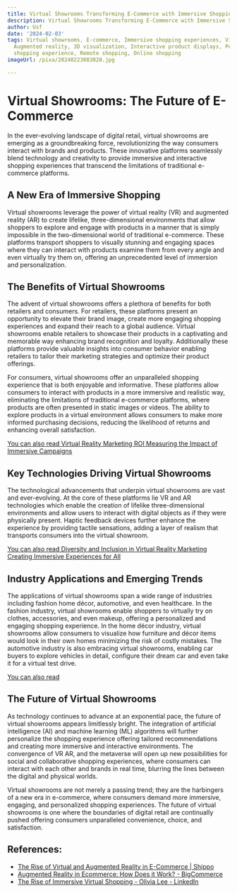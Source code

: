 ```yaml
---
title: Virtual Showrooms Transforming E-Commerce with Immersive Shopping Experiences
description: Virtual Showrooms Transforming E-Commerce with Immersive Shopping Experiences
author: Usf
date: '2024-02-03'
tags: Virtual showrooms, E-commerce, Immersive shopping experiences, Virtual reality,
  Augmented reality, 3D visualization, Interactive product displays, Personalized
  shopping experience, Remote shopping, Online shopping
imageUrl: /pixa/20240223083028.jpg

---
```

# Virtual Showrooms: The Future of E-Commerce

In the ever-evolving landscape of digital retail, virtual showrooms are emerging as a groundbreaking force, revolutionizing the way consumers interact with brands and  products. These innovative platforms seamlessly  blend technology and creativity to provide immersive  and interactive shopping experiences that transcend the limitations of traditional e-commerce platforms.

## A New Era of Immersive Shopping

Virtual showrooms leverage the power  of virtual reality (VR) and augmented reality (AR)  to create lifelike, three-dimensional environments that allow shoppers to explore and engage  with products in  a manner that is simply impossible  in the two-dimensional world of traditional e-commerce. These  platforms transport shoppers to visually stunning and engaging spaces where they can interact with products examine them  from every angle and even virtually try them on, offering an unprecedented level of immersion and personalization.

## The Benefits  of Virtual Showrooms

The advent of virtual showrooms offers a plethora of benefits for both retailers and consumers.  For retailers, these platforms present an opportunity to elevate their  brand image, create more engaging shopping experiences and expand their reach to a global  audience. Virtual showrooms enable retailers to showcase  their products in a captivating  and memorable way enhancing brand  recognition  and loyalty. Additionally these  platforms provide valuable insights into  consumer behavior  enabling retailers to tailor their marketing strategies and optimize their product offerings.

For consumers, virtual showrooms offer an  unparalleled shopping experience that is both enjoyable and informative. These platforms allow consumers to interact with products in a more immersive and realistic way,  eliminating the limitations of traditional e-commerce platforms, where  products are often presented in static images or  videos. The ability to explore products in  a virtual environment allows consumers to make more informed purchasing decisions, reducing the likelihood of returns and enhancing overall satisfaction.

[You can also read Virtual  Reality  Marketing ROI Measuring the  Impact  of  Immersive Campaigns](Virtual%20Reality%20Marketing%20ROI%20Measuring%20the%20Impact%20of%20Immersive%20Campaigns)


## Key Technologies Driving Virtual  Showrooms

The technological advancements that underpin virtual  showrooms are vast and  ever-evolving. At the core of these platforms  lie VR and AR technologies which enable the creation of lifelike three-dimensional  environments and allow users to interact with digital objects as if they were physically present. Haptic feedback devices further enhance the experience by providing tactile sensations, adding a layer of realism that transports consumers into the virtual showroom.

[You can also read Diversity and Inclusion in Virtual Reality Marketing Creating  Immersive Experiences for All](Diversity%20and%20Inclusion%20in%20Virtual%20Reality%20Marketing%20Creating%20Immersive%20Experiences%20for%20All)


## Industry Applications and  Emerging Trends

The applications of virtual showrooms span a wide range of industries including fashion  home décor, automotive, and even healthcare. In the fashion industry, virtual showrooms enable shoppers to virtually try on clothes, accessories, and even makeup, offering  a personalized and engaging shopping experience. In the home décor industry, virtual showrooms allow consumers to visualize how furniture and  décor  items would look in their  own homes minimizing the  risk of  costly mistakes. The  automotive industry is also embracing virtual showrooms, enabling car buyers to explore vehicles in detail,  configure their dream car and even take it for  a virtual test drive.

[You can also read ]()


## The Future of Virtual Showrooms

As technology  continues to advance  at an exponential pace, the  future of virtual showrooms appears limitlessly bright. The integration of artificial intelligence (AI) and machine learning (ML) algorithms will further personalize  the shopping experience offering  tailored recommendations and creating more immersive and interactive environments. The convergence of VR AR, and the metaverse  will open up new possibilities for social and  collaborative shopping  experiences, where consumers can  interact with each other  and brands in real time, blurring the lines between  the  digital and physical worlds.

Virtual showrooms are not merely  a passing trend; they are the harbingers of a new era in e-commerce,  where consumers demand more immersive,  engaging, and personalized shopping experiences. The future of virtual showrooms is one where the boundaries of digital retail are continually pushed offering consumers unparalleled convenience, choice, and satisfaction.

## References:
- [The Rise of Virtual and Augmented Reality in E-Commerce | Shippo](https://goshippo.com/blog/the-rise-of-virtual-and-augmented-reality-in-e-commerce)
- [Augmented Reality in Ecommerce: How Does it Work? - BigCommerce](https://www.bigcommerce.com/articles/ecommerce/ecommerce-augmented-reality/)
- [The Rise of Immersive Virtual Shopping - Olivia Lee - LinkedIn](https://www.linkedin.com/pulse/rise-immersive-virtual-shopping-olivia-lee-juw9c)
